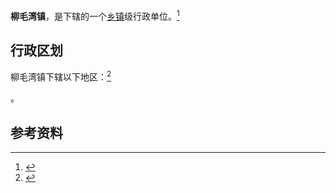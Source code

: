{{中国乡级行政区|65/42/23/107/000}}

'''柳毛湾镇'''，是{{PRC admin/fullname|65/42/23/107/000|3}}下辖的一个[[乡镇|乡镇]]级行政单位。<ref>{{PRC admin/ref sgc|{{PRC admin/parent|65/42/23/107/000}}}}</ref>

== 行政区划 ==

柳毛湾镇下辖以下地区：<ref>{{PRC admin/ref sgc|65/42/23/107/000}}</ref>

{{PRC admin/children|65/42/23/107/000}}。

== 参考资料 ==

{{reflist}}

{{行政区划小作品}}
{{PRC admin/navcat|65/42/23/107/000}}